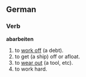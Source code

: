 ==German==
===Verb===
'''abarbeiten'''
# to [[work off]] (a debt).
# to get (a ship) off or afloat.
# to [[wear out]] (a tool, etc).
# to work hard.